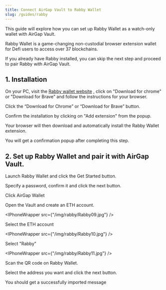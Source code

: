 ```yaml
---
title: Connect AirGap Vault to Rabby Wallet
slug: /guides/rabby
---
```



This guide will explore how you can set up Rabby Wallet as a watch-only wallet with AirGap Vault.

Rabby Wallet is a game-changing non-custodial browser extension wallet for Defi users to access over 37 blockchains.

If you already have Rabby installed, you can skip the next step and proceed to pair Rabby with AirGap Vault.

## 1. Installation

On your PC, visit the [Rabby wallet website](https://rabby.io/) , click on "Download for chrome" or "Download for Brave" and follow the instructions for your browser.


<BrowserWindow url="extension://rabby">

<DynamicImage
  src="/img/rabby/Rabby01.png"
  alt="Rabby Wallet"
/>

</BrowserWindow>


Click the “Download for Chrome” or “Download for Brave” button.


<BrowserWindow url="extension://rabby">

<DynamicImage
  src="/img/rabby/Rabby02.png"
  alt="Rabby Wallet"
/>

</BrowserWindow>


Confirm the installation by clicking on "Add extension" from the popup.


<BrowserWindow url="extension://rabby">

<DynamicImage
  src="/img/rabby/Rabby03.png"
  alt="Rabby Wallet"
/>

</BrowserWindow>


Your browser will then download and automatically install the Rabby Wallet extension.

You will get a confirmation popup after completing this step.



## 2. Set up Rabby Wallet and pair it with AirGap Vault.

Launch Rabby Wallet and click the Get Started button.


<BrowserWindow url="extension://rabby">

<DynamicImage
  src="/img/rabby/Rabby04.png"
  alt="Rabby Wallet"
/>

</BrowserWindow>


Specify a password, confirm it and click the next button.


<BrowserWindow url="extension://rabby">

<DynamicImage
  src="/img/rabby/Rabby05.png"
  alt="Rabby Wallet"
/>

</BrowserWindow>


Click AirGap Wallet


<BrowserWindow url="extension://rabby">

<DynamicImage
  src="/img/rabby/Rabby06.png"
  alt="Rabby Wallet"
/>

</BrowserWindow>


Open the Vault and create an ETH account. 


<IPhoneWrapper src={"/img/rabby/Rabby09.jpg"} />


Select the ETH account


<IPhoneWrapper src={"/img/rabby/Rabby10.jpg"} />


Select "Rabby"


<IPhoneWrapper src={"/img/rabby/Rabby11.jpg"} />


Scan the QR code on Rabby Wallet.


<BrowserWindow url="extension://rabby">

<DynamicImage
  src="/img/rabby/Rabby07.png"
  alt="Rabby Wallet"
/>

</BrowserWindow>


Select the address you want and click the next button. 


<BrowserWindow url="extension://rabby">

<DynamicImage
  src="/img/rabby/Rabby08.png"
  alt="Rabby Wallet"
/>

</BrowserWindow>


You should get a successfully imported message


<BrowserWindow url="extension://rabby">

<DynamicImage
  src="/img/rabby/Rabby12.png"
  alt="Rabby Wallet"
/>

</BrowserWindow>
